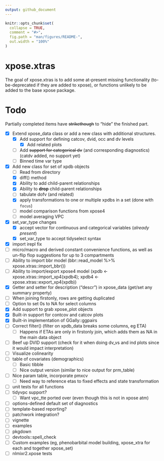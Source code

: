 ```yaml
---
output: github_document
---
```


<!-- README.md is generated from README.Rmd. Please edit that file -->

```r
knitr::opts_chunk$set(
  collapse = TRUE,
  comment = "#>",
  fig.path = "man/figures/README-",
  out.width = "100%"
)
```

# xpose.xtras

<!-- badges: start -->
<!-- badges: end -->

The goal of xpose.xtras is to add some at-present missing functionality (to-be-deprecated if they are added to xpose), or functions unlikely to be added to the base xpose package.

# Todo
Partially completed items have ~~strikethough~~ to "hide" the finished part.

- [x] Extend xpose_data class or add a new class with additional structures.
  - [x] Add support for defining catcov, dvid, occ and dv levels
    - [x] Add related plots
  - [ ] Add ~~support for categorical dv~~ (and corresponding diagnostics) (catdv added, no support yet)
  - [ ] Binned time var type
- [x] Add new class for set of xpdb objects
  - [ ] Read from directory
  - [x] diff() method
  - [x] Ability to add child-parent relationships
  - [x] Ability to **drop** child-parent relationships
  - [ ] tabulate dofv (and related)
  - [x] apply transformations to one or multiple xpdbs in a set (done with `focus`)
  - [ ] model comparison functions from xpose4
  - [ ] model averaging VPC
- [x] set_var_type changes
    - [x] accept vector for continuous and categorical variables (*already present*)
    - [x] set_var_type to accept tidyselect syntax
- [x] import irepl fix
- [ ] micro/macro and derived constant convenience functions, as well as un-flip flop suggestions for up to 3 compartments
- [ ] Ability to import bbr model (bbr::read_model %>% xpose.xtras::import_bbr())
- [ ] Ability to import/export xpose4 model (xpdb <- xpose.xtras::import_xp4(xpdb4); xpdb4 <- xpose.xtras::export_xp4(xpdb))
- [x] Getter and setter for description ("descr") in xpose_data (get/set any summary property)
- [ ] When joining firstonly, rows are getting duplicated
- [ ] Option to set 0s to NA for select columns
- [x] Add support to grab xpose_plot objects
- [x] Built-in support for contcov and catcov plots
- [x] Built-in implementation of GGally::ggpairs
- [ ] Correct filter() (filter on xpdb_data breaks some columns, eg ETA)
	- [ ] Happens if ETAs are only in firstonly join, which adds them as NA in the main data object
- [ ] Beef up DVID support (check for it when doing dv_vs and ind plots since it would impact interpretation)
- [ ] Visualize colinearity
- [ ] table of covariates (demographics)
  - [ ] Basic tibble
  - [ ] Nice output version (similar to nice output for prm_table)
- [ ] Nice param table, incorporate pmxcv
  - [ ] Need way to reference etas to fixed effects and state transformation
- [ ] unit tests for all functions
- [ ] tidyvpc support?
  - [ ] Want vpc_tte ported over (even though this is not in xpose atm)
- [ ] options-defined default set of diagnostics
- [ ] template-based reporting?
- [ ] patchwork integration?
- [ ] vignette
- [ ] examples
- [ ] pkgdown
- [ ] devtools::spell_check
- [ ] Custom examples (eg, phenobarbital model building, xpose_xtra for each and together xpose_set)
- [ ] nlmixr2.xpose tests
  
